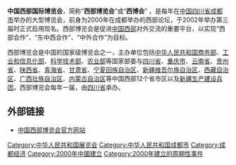 '''中国西部国际博览会'''，简称“'''西部博览会'''”或“'''西博会'''” ，是每年在[[中国|中国]][[四川省|四川省]][[成都市|成都市]]举办的大型博览会，前身为2000年在成都举办的西部论坛，于2002年举办第三届时正式启用现名。西部博览会是促进[[中国西部|中国西部]]对外交流的重要平台，以实现“西部合作”、“东中西合作”、“中外合作”为目标。

西部博览会是中国的国家级博览会之一，主办单位包括[[中华人民共和国商务部|中华人民共和国商务部]]、[[中华人民共和国工业和信息化部|工业和信息化部]]、[[中华人民共和国科学技术部|科学技术部]]、[[中华人民共和国农业部|农业部]]等国家部委与[[四川省|四川省]]、[[重庆市|重庆市]]、[[云南省|云南省]]、[[贵州省|贵州省]]、[[陕西省|陕西省]]、[[青海省|青海省]]、[[甘肃省|甘肃省]]、[[宁夏回族自治区|宁夏回族自治区]]、[[新疆维吾尔族自治区|新疆维吾尔族自治区]]、[[西藏自治区|西藏自治区]]、[[广西壮族自治区|广西壮族自治区]]、[[内蒙古自治区|内蒙古自治区]]等中国西部12个省市区以及[[新疆生产建设兵团|新疆生产建设兵团]]。西部博览会每年一届，由[[四川省|四川省]]承办。

==外部链接==
*[http://www.westernchinafair.org/ 中国西部博览会官方网站]{{Wayback|url=http://www.westernchinafair.org/ |date=20091016002627 }}

[[Category:中华人民共和国展览会|Category:中华人民共和国展览会]]
[[Category:中华人民共和国成都市|Category:中华人民共和国成都市]]
[[Category:成都经济|Category:成都经济]]
[[Category:2000年中國建立|Category:2000年中國建立]]
[[Category:2000年建立的周期性事件|Category:2000年建立的周期性事件]]